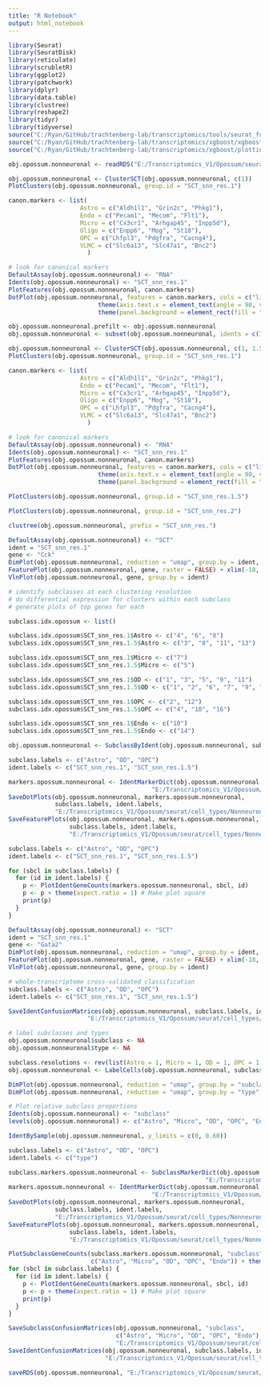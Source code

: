 ```yaml
---
title: "R Notebook"
output: html_notebook
---
```


```r

library(Seurat)
library(SeuratDisk)
library(reticulate)
library(scrubletR)
library(ggplot2)
library(patchwork)
library(dplyr)
library(data.table)
library(clustree)
library(reshape2)
library(tidyr)
library(tidyverse)
source("C:/Ryan/GitHub/trachtenberg-lab/transcriptomics/tools/seurat_functions.R")
source("C:/Ryan/GitHub/trachtenberg-lab/transcriptomics/xgboost/xgboost_train.R")
source("C:/Ryan/GitHub/trachtenberg-lab/transcriptomics/xgboost/plottingFxns.R")

obj.opossum.nonneuronal <- readRDS("E:/Transcriptomics_V1/Opossum/seurat/opossum_v1_orig_nonneuronal.rds")

```


```r

obj.opossum.nonneuronal <- ClusterSCT(obj.opossum.nonneuronal, c(1))
PlotClusters(obj.opossum.nonneuronal, group.id = "SCT_snn_res.1")

```


```r

canon.markers <- list(
                    Astro = c("Aldh1l1", "Grin2c", "Phkg1"), 
                    Endo = c("Pecam1", "Mecom", "Flt1"), 
                    Micro = c("Cx3cr1", "Arhgap45", "Inpp5d"), 
                    Oligo = c("Enpp6", "Mog", "St18"), 
                    OPC = c("Lhfpl3", "Pdgfra", "Cacng4"),
                    VLMC = c("Slc6a13", "Slc47a1", "Bnc2")
                      )

# look for canonical markers
DefaultAssay(obj.opossum.nonneuronal) <- "RNA"
Idents(obj.opossum.nonneuronal) <- "SCT_snn_res.1"
PlotFeatures(obj.opossum.nonneuronal, canon.markers)
DotPlot(obj.opossum.nonneuronal, features = canon.markers, cols = c("lightgrey", "red"), scale = FALSE) + 
                         theme(axis.text.x = element_text(angle = 90, vjust = 0.25)) + 
                         theme(panel.background = element_rect(fill = "white", color = NA), plot.background = element_rect(fill = "white", color = NA)) + NoLegend()

```


```r

obj.opossum.nonneuronal.prefilt <- obj.opossum.nonneuronal
obj.opossum.nonneuronal <- subset(obj.opossum.nonneuronal, idents = c(7, 10, 11, 14, 16), invert = TRUE)

```


```r

obj.opossum.nonneuronal <- ClusterSCT(obj.opossum.nonneuronal, c(1, 1.5, 2))
PlotClusters(obj.opossum.nonneuronal, group.id = "SCT_snn_res.1")

canon.markers <- list(
                    Astro = c("Aldh1l1", "Grin2c", "Phkg1"), 
                    Endo = c("Pecam1", "Mecom", "Flt1"), 
                    Micro = c("Cx3cr1", "Arhgap45", "Inpp5d"), 
                    Oligo = c("Enpp6", "Mog", "St18"), 
                    OPC = c("Lhfpl3", "Pdgfra", "Cacng4"),
                    VLMC = c("Slc6a13", "Slc47a1", "Bnc2")
                      )

# look for canonical markers
DefaultAssay(obj.opossum.nonneuronal) <- "RNA"
Idents(obj.opossum.nonneuronal) <- "SCT_snn_res.1"
PlotFeatures(obj.opossum.nonneuronal, canon.markers)
DotPlot(obj.opossum.nonneuronal, features = canon.markers, cols = c("lightgrey", "red"), scale = FALSE) + 
                         theme(axis.text.x = element_text(angle = 90, vjust = 0.25)) + 
                         theme(panel.background = element_rect(fill = "white", color = NA), plot.background = element_rect(fill = "white", color = NA)) + NoLegend()

```


```r

PlotClusters(obj.opossum.nonneuronal, group.id = "SCT_snn_res.1.5")

```


```r

PlotClusters(obj.opossum.nonneuronal, group.id = "SCT_snn_res.2")

```


```r

clustree(obj.opossum.nonneuronal, prefix = "SCT_snn_res.")

```


```r

DefaultAssay(obj.opossum.nonneuronal) <- "SCT"
ident = "SCT_snn_res.1"
gene <- "Cck"
DimPlot(obj.opossum.nonneuronal, reduction = "umap", group.by = ident, label = TRUE, raster = FALSE) + NoLegend() + xlim(-18, 18) + ylim(-18, 18) + coord_equal()
FeaturePlot(obj.opossum.nonneuronal, gene, raster = FALSE) + xlim(-18, 18) + ylim(-18, 18) + coord_equal()
VlnPlot(obj.opossum.nonneuronal, gene, group.by = ident)

```


```r

# identify subclasses at each clustering resolution
# do differential expression for clusters within each subclass
# generate plots of top genes for each

subclass.idx.opossum <- list()

subclass.idx.opossum$SCT_snn_res.1$Astro <- c("4", "6", "8")
subclass.idx.opossum$SCT_snn_res.1.5$Astro <- c("3", "8", "11", "13")

subclass.idx.opossum$SCT_snn_res.1$Micro <- c("7")
subclass.idx.opossum$SCT_snn_res.1.5$Micro <- c("5")

subclass.idx.opossum$SCT_snn_res.1$OD <- c("1", "3", "5", "9", "11")
subclass.idx.opossum$SCT_snn_res.1.5$OD <- c("1", "2", "6", "7", "9", "12", "15")

subclass.idx.opossum$SCT_snn_res.1$OPC <- c("2", "12")
subclass.idx.opossum$SCT_snn_res.1.5$OPC <- c("4", "10", "16")

subclass.idx.opossum$SCT_snn_res.1$Endo <- c("10")
subclass.idx.opossum$SCT_snn_res.1.5$Endo <- c("14")

obj.opossum.nonneuronal <- SubclassByIdent(obj.opossum.nonneuronal, subclass.idx.opossum)

```


```r

subclass.labels <- c("Astro", "OD", "OPC")
ident.labels <- c("SCT_snn_res.1", "SCT_snn_res.1.5")

markers.opossum.nonneuronal <- IdentMarkerDict(obj.opossum.nonneuronal, subclass.labels, ident.labels,
                                        "E:/Transcriptomics_V1/Opossum/seurat/marker_genes/Nonneuronal/markerdict_clusters.rds")
SaveDotPlots(obj.opossum.nonneuronal, markers.opossum.nonneuronal,
             subclass.labels, ident.labels,
             "E:/Transcriptomics_V1/Opossum/seurat/cell_types/Nonneuronal/", "ENSMODG")
SaveFeaturePlots(obj.opossum.nonneuronal, markers.opossum.nonneuronal,
                 subclass.labels, ident.labels,
                 "E:/Transcriptomics_V1/Opossum/seurat/cell_types/Nonneuronal/")

```


```r

subclass.labels <- c("Astro", "OD", "OPC")
ident.labels <- c("SCT_snn_res.1", "SCT_snn_res.1.5")

for (sbcl in subclass.labels) {
  for (id in ident.labels) {
    p <- PlotIdentGeneCounts(markers.opossum.nonneuronal, sbcl, id)
    p <- p + theme(aspect.ratio = 1) # Make plot square
    print(p)
  }
}

```


```r

DefaultAssay(obj.opossum.nonneuronal) <- "SCT"
ident = "SCT_snn_res.1"
gene <- "Gata2"
DimPlot(obj.opossum.nonneuronal, reduction = "umap", group.by = ident, label = TRUE, raster = FALSE) + NoLegend() + xlim(-18, 18) + ylim(-18, 18) + coord_equal()
FeaturePlot(obj.opossum.nonneuronal, gene, raster = FALSE) + xlim(-18, 18) + ylim(-18, 18) + coord_equal()
VlnPlot(obj.opossum.nonneuronal, gene, group.by = ident)

```


```r

# whole-transcriptome cross-validated classification
subclass.labels <- c("Astro", "OD", "OPC")
ident.labels <- c("SCT_snn_res.1", "SCT_snn_res.1.5")

SaveIdentConfusionMatrices(obj.opossum.nonneuronal, subclass.labels, ident.labels, 
                      "E:/Transcriptomics_V1/Opossum/seurat/cell_types/Nonneuronal/")

```


```r

# label subclasses and types
obj.opossum.nonneuronal$subclass <- NA
obj.opossum.nonneuronal$type <- NA

subclass.resolutions <- rev(list(Astro = 1, Micro = 1, OD = 1, OPC = 1, Endo = 1))
obj.opossum.nonneuronal <- LabelCells(obj.opossum.nonneuronal, subclass.resolutions)

```


```r

DimPlot(obj.opossum.nonneuronal, reduction = "umap", group.by = "subclass", label = TRUE, raster = FALSE) + NoLegend() + xlim(-18, 18) + ylim(-18, 18) + coord_equal()
DimPlot(obj.opossum.nonneuronal, reduction = "umap", group.by = "type", label = TRUE, raster = FALSE) + NoLegend() + xlim(-18, 18) + ylim(-18, 18) + coord_equal()

```


```r

# Plot relative subclass proportions
Idents(obj.opossum.nonneuronal) <- "subclass"
levels(obj.opossum.nonneuronal) <- c("Astro", "Micro", "OD", "OPC", "Endo")

IdentBySample(obj.opossum.nonneuronal, y_limits = c(0, 0.60))

```


```r

subclass.labels <- c("Astro", "OD", "OPC")
ident.labels <- c("type")

subclass.markers.opossum.nonneuronal <- SubclassMarkerDict(obj.opossum.nonneuronal, "subclass",
                                                       "E:/Transcriptomics_V1/Opossum/seurat/marker_genes/Nonneuronal/markerdict_subclass.rds")
markers.opossum.nonneuronal <- IdentMarkerDict(obj.opossum.nonneuronal, subclass.labels, ident.labels,
                                        "E:/Transcriptomics_V1/Opossum/seurat/marker_genes/Nonneuronal/markerdict_types.rds")
SaveDotPlots(obj.opossum.nonneuronal, markers.opossum.nonneuronal,
             subclass.labels, ident.labels,
             "E:/Transcriptomics_V1/Opossum/seurat/cell_types/Nonneuronal/", "ENSMODG")
SaveFeaturePlots(obj.opossum.nonneuronal, markers.opossum.nonneuronal,
                 subclass.labels, ident.labels,
                 "E:/Transcriptomics_V1/Opossum/seurat/cell_types/Nonneuronal/")

PlotSubclassGeneCounts(subclass.markers.opossum.nonneuronal, "subclass", 
                       c("Astro", "Micro", "OD", "OPC", "Endo")) + theme(aspect.ratio = 1)
for (sbcl in subclass.labels) {
  for (id in ident.labels) {
    p <- PlotIdentGeneCounts(markers.opossum.nonneuronal, sbcl, id)
    p <- p + theme(aspect.ratio = 1) # Make plot square
    print(p)
  }
}

SaveSubclassConfusionMatrices(obj.opossum.nonneuronal, "subclass",
                              c("Astro", "Micro", "OD", "OPC", "Endo"),
                              "E:/Transcriptomics_V1/Opossum/seurat/cell_types/Nonneuronal/")
SaveIdentConfusionMatrices(obj.opossum.nonneuronal, subclass.labels, ident.labels,
                           "E:/Transcriptomics_V1/Opossum/seurat/cell_types/Nonneuronal/")

```


```r

saveRDS(obj.opossum.nonneuronal, "E:/Transcriptomics_V1/Opossum/seurat/opossum_v1_nonneuronal_processed.rds")

```

